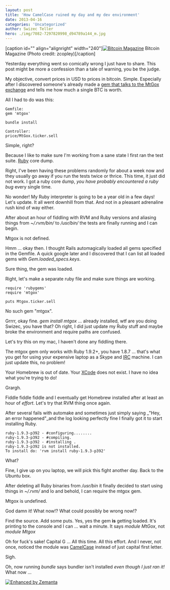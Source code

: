 ```yaml
---
layout: post
title: 'How CamelCase ruined my day and my dev environment'
date: 2013-04-16
categories: 'Uncategorized'
author: Swizec Teller
hero: ./img/7082-7297820998_d94789a144_m.jpg
---
```

\[caption id="" align="alignright" width="240"][![Bitcoin Magazine](./img/7082-7297820998_d94789a144_m.jpg "Bitcoin Magazine")](http://www.flickr.com/photos/22823034@N00/7297820998) Bitcoin Magazine (Photo credit: zcopley)\[/caption]



Yesterday everything went so comically wrong I just have to share. This post might be more a confession than a tale of warning, you be the judge.



My objective, convert prices in USD to prices in bitcoin. Simple. Especially after I discovered someone's already made a [gem that talks to the MtGox exchange](https://github.com/sferik/mtgox) and tells me how much a single BTC is worth.



All I had to do was this:

```
Gemfile:
gem 'mtgox'

bundle install

Controller:
price/MtGox.ticker.sell
```

Simple, right?



Because I like to make sure I'm working from a sane state I first ran the test suite. [Ruby](http://www.ruby-lang.org/ "Ruby (programming language)") core dump.



Right, I've been having these problems randomly for about a week now and they usually go away if you run the tests twice or thrice. This time, it just did not work. I got a ruby core dump, _you have probably encountered a ruby bug_ every single time.



No wonder! My Ruby interpreter is going to be a year old in a few days! Let's update. It all went downhill from that. And not in a pleasant adrenaline rush kind of way either.



After about an hour of fiddling with RVM and Ruby versions and aliasing things from _~/.rvm/bin/_ to _/usr/bin/_ the tests are finally running and I can begin.



Mtgox is not defined.



Hmm ... okay then. I thought Rails automagically loaded all gems specified in the Gemfile. A quick google later and I discovered that I can list all loaded gems with _Gem.loaded_specs.keys_.



Sure thing, the gem was loaded.



Right, let's make a separate ruby file and make sure things are working.

```
require 'rubygems'
require 'mtgox'

puts Mtgox.ticker.sell
```

No such gem "mtgox".



Grrrr, okay fine. _gem install mtgox_ ... already installed, wtf are you doing Swizec, you have that? Oh right, I did just update my Ruby stuff and maybe broke the environment and require paths are confused.



Let's try this on my mac, I haven't done any fiddling there.



The mtgox gem only works with Ruby 1.9.2+, you have 1.8.7 ... that's what you get for using your expensive laptop as a Skype and [IRC](http://en.wikipedia.org/wiki/Internet_Relay_Chat "Internet Relay Chat") machine. I can just update this, no problem!



Your Homebrew is out of date. Your [XCode](http://developer.apple.com/tools/xcode/ "Xcode") does not exist. I have no idea what you're trying to do!



Grargh.



Fiddle fiddle fiddle and I eventually get Homebrew installed after at least an hour of _effort_. Let's try that RVM thing once again.



After several fails with automake and sometimes just simply saying _"Hey, an error happened"_and the log looking perfectly fine I finally got it to start installing Ruby.

```
ruby-1.9.3-p392 - #configuring........
ruby-1.9.3-p392 - #compiling.
ruby-1.9.3-p392 - #installing .
ruby-1.9.3-p392 is not installed.
To install do: 'rvm install ruby-1.9.3-p392'
```

What?



Fine, I give up on you laptop, we will pick this fight another day. Back to the Ubuntu box.



After deleting all Ruby binaries from _/usr/bin_ it finally decided to start using things in _~/.rvm/_ and lo and behold, I can require the mtgox gem.



Mtgox is undefined.



God damn it! What now!? What could possibly be wrong now!?



Find the source. Add some puts. Yes, yes the gem **is** getting loaded. It's printing to the console and I can ... wait a minute. It says _module MtGox_, not _module Mtgox_



Oh for fuck's sake! Capital G ... All this time. All this effort. And I never, not once, noticed the module was [CamelCase](http://en.wikipedia.org/wiki/CamelCase "CamelCase") instead of just capital first letter.



Sigh.



Oh, now running _bundle_ says bundler isn't installed _even though I just ran it!_ What now ...

[![Enhanced by Zemanta](http://img.zemanta.com/zemified_e.png?x-id=95c13b44-f693-4055-889c-13011575bd3e)](http://www.zemanta.com/?px "Enhanced by Zemanta")